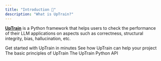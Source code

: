 ```yaml
---
title: "Introduction 🚀"
description: "What is UpTrain?"
---
```


**[UpTrain](https://uptrain.ai)** is a Python framework that helps users to check the performance of their LLM applications on aspects such as correctness, structural integrity, bias, hallucination, etc.

<CardGroup cols={2}>
  <Card
    title="Quickstart"
    href="/getting-started/quickstart"
    icon="bolt"
    color="#ffbe26"
  >
    Get started with UpTrain in minutes
  </Card>
  <Card
    title="Examples"
    href="/examples/text-summarization"
    icon="cube"
    color="#0081eb"
  >
    See how UpTrain can help your project
  </Card>
  <Card
    title="Key Concepts"
    href="/getting-started/key-concepts"
    icon="list"
    color="#b50e0e"
  >
    The basic principles of UpTrain
  </Card>
  <Card
    title="API Reference"
    href="https://uptrain-ai.github.io/uptrain"
    icon="terminal"
    color="#0fba20"
  >
    The UpTrain Python API
  </Card>
</CardGroup>